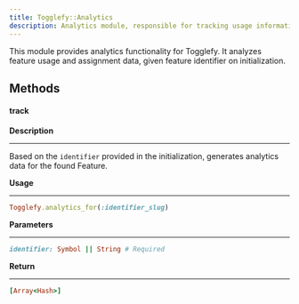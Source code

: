 ```yaml
---
title: Togglefy::Analytics
description: Analytics module, responsible for tracking usage information of your Features
---
```


This module provides analytics functionality for Togglefy. It analyzes feature usage and assignment data, given feature identifier on initialization.

## Methods

#### track

**Description**

---

Based on the `identifier` provided in the initialization, generates analytics data for the found Feature.

**Usage**

---

```ruby
Togglefy.analytics_for(:identifier_slug)
```

**Parameters**

---

```ruby
identifier: Symbol || String # Required
```

**Return**

---

```ruby
[Array<Hash>]
```